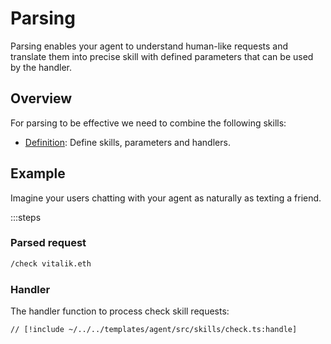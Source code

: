 # Parsing

Parsing enables your agent to understand human-like requests and translate them into precise skill with defined parameters that can be used by the handler.

## Overview

For parsing to be effective we need to combine the following skills:

- [Definition](/concepts/skills/definition): Define skills, parameters and handlers.

## Example

Imagine your users chatting with your agent as naturally as texting a friend.

:::steps

### Parsed request

```bash
/check vitalik.eth
```

### Handler

The handler function to process check skill requests:

```tsx [src/skills/check.ts]
// [!include ~/../../templates/agent/src/skills/check.ts:handle]
```
